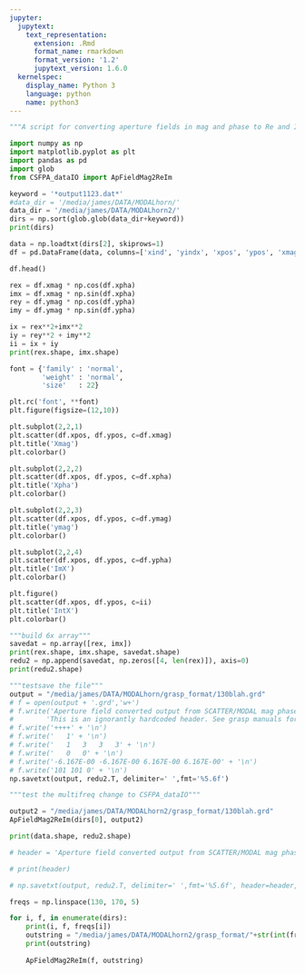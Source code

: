 ```yaml
---
jupyter:
  jupytext:
    text_representation:
      extension: .Rmd
      format_name: rmarkdown
      format_version: '1.2'
      jupytext_version: 1.6.0
  kernelspec:
    display_name: Python 3
    language: python
    name: python3
---
```


```python
"""A script for converting aperture fields in mag and phase to Re and Im. Also will test a function to add to CSFPA_datIO"""
```

```python
import numpy as np
import matplotlib.pyplot as plt
import pandas as pd
import glob
from CSFPA_dataIO import ApFieldMag2ReIm
```

```python

keyword = '*output1123.dat*'
#data_dir = '/media/james/DATA/MODALhorn/'
data_dir = '/media/james/DATA/MODALhorn2/'
dirs = np.sort(glob.glob(data_dir+keyword))
print(dirs)


```

```python

data = np.loadtxt(dirs[2], skiprows=1)
df = pd.DataFrame(data, columns=['xind', 'yindx', 'xpos', 'ypos', 'xmag', 'xpha', 'ymag', 'ypha', 'poynz'])

```

```python
df.head()

```

```python
rex = df.xmag * np.cos(df.xpha)
imx = df.xmag * np.sin(df.xpha)
rey = df.ymag * np.cos(df.ypha)
imy = df.ymag * np.sin(df.ypha)

ix = rex**2+imx**2
iy = rey**2 + imy**2
ii = ix + iy
print(rex.shape, imx.shape)
```

```python
font = {'family' : 'normal',
        'weight' : 'normal',
        'size'   : 22}

plt.rc('font', **font)
plt.figure(figsize=(12,10))

plt.subplot(2,2,1)
plt.scatter(df.xpos, df.ypos, c=df.xmag)
plt.title('Xmag')
plt.colorbar()

plt.subplot(2,2,2)
plt.scatter(df.xpos, df.ypos, c=df.xpha)
plt.title('Xpha')
plt.colorbar()

plt.subplot(2,2,3)
plt.scatter(df.xpos, df.ypos, c=df.ymag)
plt.title('ymag')
plt.colorbar()

plt.subplot(2,2,4)
plt.scatter(df.xpos, df.ypos, c=df.ypha)
plt.title('ImX')
plt.colorbar()

plt.figure()
plt.scatter(df.xpos, df.ypos, c=ii)
plt.title('IntX')
plt.colorbar()
```

```python
"""build 6x array"""
savedat = np.array([rex, imx])
print(rex.shape, imx.shape, savedat.shape)
redu2 = np.append(savedat, np.zeros([4, len(rex)]), axis=0)
print(redu2.shape)
```

```python
"""testsave the file"""
output = "/media/james/DATA/MODALhorn/grasp_format/130blah.grd"
# f = open(output + '.grd','w+')
# f.write('Aperture field converted output from SCATTER/MODAL mag phase to GRASP format Re Im' + '\n' +
#        'This is an ignorantly hardcoded header. See grasp manuals for you own header'+'\n')
# f.write('++++' + '\n')
# f.write('   1' + '\n')
# f.write('   1   3   3   3' + '\n')
# f.write('   0   0' + '\n')
# f.write('-6.167E-00 -6.167E-00 6.167E-00 6.167E-00' + '\n')
# f.write('101 101 0' + '\n')
np.savetxt(output, redu2.T, delimiter=' ',fmt='%5.6f')
```

```python
"""test the multifreq change to CSFPA_dataIO"""
```

```python

output2 = "/media/james/DATA/MODALhorn2/grasp_format/130blah.grd"
ApFieldMag2ReIm(dirs[0], output2)
```

```python
print(data.shape, redu2.shape)
```

```python
# header = 'Aperture field converted output from SCATTER/MODAL mag phase to GRASP format Re Im'+'\n'+'This is an ignorantly hardcoded header. See grasp manuals for you own header'+'\n'+'++++' + '\n'+'   1' + '\n'+'   1   3   3   3' + '\n'+'   0   0' + '\n'+'-6.167E-00 -6.167E-00 6.167E-00 6.167E-00' + '\n'+'101 101 0'

# print(header)

# np.savetxt(output, redu2.T, delimiter=' ',fmt='%5.6f', header=header, comments='')
```

```python
freqs = np.linspace(130, 170, 5)

for i, f, in enumerate(dirs):
    print(i, f, freqs[i])
    outstring = "/media/james/DATA/MODALhorn2/grasp_format/"+str(int(freqs[i]))+'GHz_M2G_v2.grd'
    print(outstring)
    
    ApFieldMag2ReIm(f, outstring)
```

```python

```
